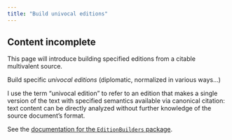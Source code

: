 ```yaml
---
title: "Build univocal editions"
---
```




:::{.callout-caution}
## Content incomplete

This page will introduce building specified editions from a citable multivalent source.
:::


Build specific *univocal editions* (diplomatic, normalized in various ways...)

I use the term "univocal edition" to refer to an edition that makes a single version of the text with specified semantics available via canonical citation: text content can be directly analyzed without further knowledge of the source document's format.



See the [documentation for the `EditionBuilders` package](https://hcmid.github.io/EditionBuilders.jl/stable/).